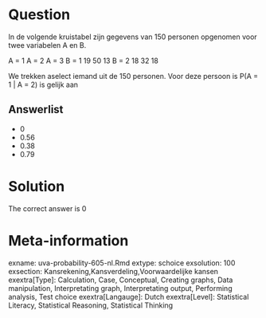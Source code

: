 Question
========

In de volgende kruistabel zijn gegevens van 150 personen opgenomen voor twee variabelen A en B.

A = 1 A = 2 A = 3
B = 1 19 50 13
B = 2 18 32 18

We trekken aselect iemand uit de 150 personen. Voor deze persoon is P(A = 1 | A = 2) is gelijk aan 

Answerlist
----------
* 0
* 0.56
* 0.38
* 0.79

Solution
========

The correct answer is  0 

Meta-information
================
exname: uva-probability-605-nl.Rmd 
extype: schoice 
exsolution: 100 
exsection: Kansrekening,Kansverdeling,Voorwaardelijke kansen 
exextra[Type]: Calculation, Case, Conceptual, Creating graphs, Data manipulation, Interpretating graph, Interpretating output, Performing analysis, Test choice 
exextra[Langauge]: Dutch 
exextra[Level]: Statistical Literacy, Statistical Reasoning, Statistical Thinking 

